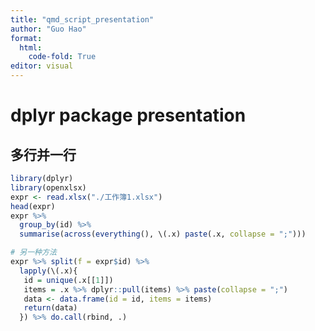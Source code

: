 ```yaml
---
title: "qmd_script_presentation"
author: "Guo Hao"
format: 
  html:
    code-fold: True
editor: visual
---
```


# dplyr package presentation

## 多行并一行

```r
library(dplyr)
library(openxlsx)
expr <- read.xlsx("./工作簿1.xlsx")
head(expr)
expr %>% 
  group_by(id) %>% 
  summarise(across(everything(), \(.x) paste(.x, collapse = ";")))
```

```r
# 另一种方法
expr %>% split(f = expr$id) %>% 
  lapply(\(.x){
   id = unique(.x[[1]])
   items = .x %>% dplyr::pull(items) %>% paste(collapse = ";")
   data <- data.frame(id = id, items = items)
   return(data)
  }) %>% do.call(rbind, .)
```
